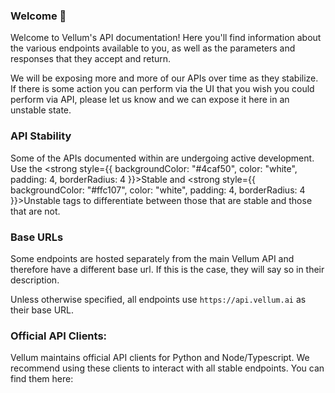 ### Welcome 👋

Welcome to Vellum's API documentation! Here you'll find information about the various endpoints available to you,
as well as the parameters and responses that they accept and return.

We will be exposing more and more of our APIs over time as they stabilize. If there is some action you can perform
via the UI that you wish you could perform via API, please let us know and we can expose it here in an unstable state.

### API Stability

Some of the APIs documented within are undergoing active development. Use the 
<strong style={{ backgroundColor: "#4caf50", color: "white", padding: 4, borderRadius: 4 }}>Stable</strong>
and 
<strong style={{ backgroundColor: "#ffc107", color: "white", padding: 4, borderRadius: 4 }}>Unstable</strong>
tags to differentiate between those that are stable and those that are not.

### Base URLs

Some endpoints are hosted separately from the main Vellum API and therefore have a different base url. If this is
the case, they will say so in their description.

Unless otherwise specified, all endpoints use `https://api.vellum.ai` as their base URL.

### Official API Clients:

Vellum maintains official API clients for Python and Node/Typescript. We recommend using these clients to interact
with all stable endpoints. You can find them here:

<Cards center>
    <Card title="Python" href="https://github.com/vellum-ai/vellum-client-python" />
    <Card title="Node/Typescript" href="https://github.com/vellum-ai/vellum-client-node" />
</Cards>
